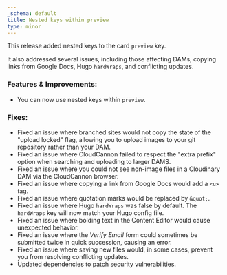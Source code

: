 ```yaml
---
_schema: default
title: Nested keys within preview
type: minor
---
```

This release added nested keys to the card `preview` key.

It also addressed several issues, including those affecting DAMs, copying links from Google Docs, Hugo `hardWraps`, and conflicting updates.

### Features & Improvements:

* You can now use nested keys within `preview`.

### Fixes:

* Fixed an issue where branched sites would not copy the state of the "upload locked" flag, allowing you to upload images to your git repository rather than your DAM.
* Fixed an issue where CloudCannon failed to respect the "extra prefix" option when searching and uploading to larger DAMS.
* Fixed an issue where you could not see non-image files in a Cloudinary DAM via the CloudCannon browser.
* Fixed an issue where copying a link from Google Docs would add a `<u>` tag.
* Fixed an issue where quotation marks would be replaced by `&quot;`.
* Fixed an issue where Hugo `hardWraps` was false by default. The `hardWraps` key will now match your Hugo config file.
* Fixed an issue where bolding text in the Content Editor would cause unexpected behavior.
* Fixed an issue where the *Verify Email* form could sometimes be submitted twice in quick succession, causing an error.
* Fixed an issue where saving new files would, in some cases, prevent you from resolving conflicting updates.
* Updated dependencies to patch security vulnerabilities.